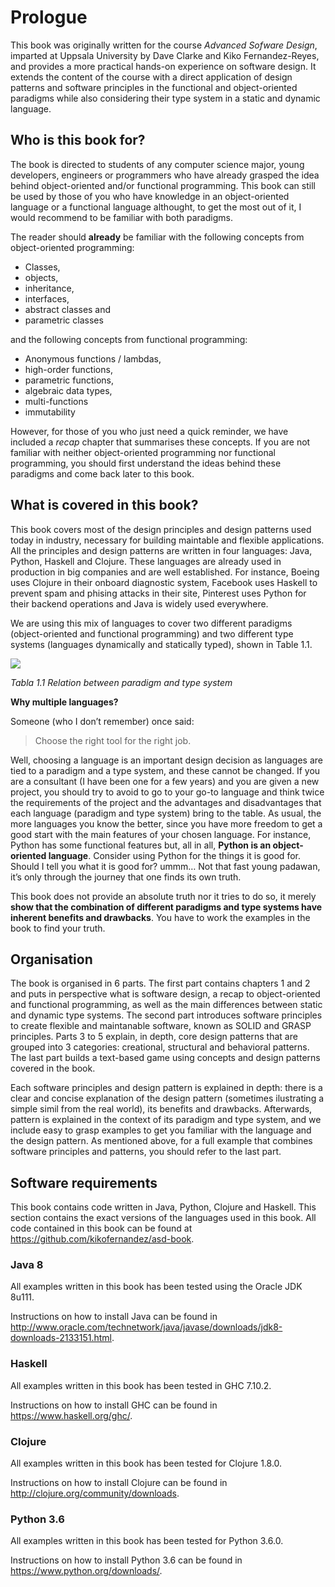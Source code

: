 # Prologue

This book was originally written for the course *Advanced Sofware Design*, imparted
at Uppsala University by Dave Clarke and Kiko Fernandez-Reyes, and provides a more practical
hands-on experience on software design. It extends the content of the course with
a direct application of design patterns and software principles in
the functional and object-oriented paradigms while also considering their
type system in a static and dynamic language.

<!-- In general, the idea of this book is to point out the differences in design -->
<!-- patterns and well-known software principles applied to different paradigms. -->

## Who is this book for?

The book is directed to students of any computer science major,
young developers, engineers or programmers who have already grasped the idea
behind object-oriented and/or functional programming. This book can still be used by
those of you who have knowledge in an object-oriented language or a functional language
althought, to get the most out of it, I would recommend to be familiar with
both paradigms.

The reader should **already** be familiar with the following concepts
from object-oriented programming:

- Classes,
- objects,
- inheritance,
- interfaces,
- abstract classes and
- parametric classes

and the following concepts from functional programming:

- Anonymous functions / lambdas,
- high-order functions,
- parametric functions,
- algebraic data types,
- multi-functions
- immutability

However, for those of you who just need a quick reminder, we have included a
*recap* chapter  that summarises these concepts. If you are not familiar with
neither object-oriented programming nor functional programming, you should
first understand the ideas behind these paradigms and come back later to this book.


## What is covered in this book?

This book covers most of the design principles and design patterns used today in industry,
necessary for building maintable and flexible applications.
All the principles and design patterns are written in
four languages: Java, Python, Haskell and Clojure.
<!-- -->
These languages are already used in production in big companies and are
well established. For instance, Boeing uses Clojure in their onboard
diagnostic system, Facebook uses Haskell to prevent spam and phising attacks
in their site, Pinterest uses Python for their backend operations and
Java is widely used everywhere.

We are using this mix of languages to cover two different paradigms (object-oriented and functional
programming) and two different type systems (languages dynamically and
statically typed), shown in Table 1.1.

![](../img/Table-Languages.png)

*Tabla 1.1 Relation between paradigm and type system*

**Why multiple languages?**

Someone (who I don't remember) once said:

> Choose the right tool for the right job.

Well, choosing a language is an important design decision as languages are tied
to a paradigm and a type system, and these cannot be changed. If you are a consultant
(I have been one for a few years) and you are given a new project, you should
try to avoid to go to your go-to language and think twice the requirements of the
project and the advantages and disadvantages that each language (paradigm and type system)
bring to the table. As usual, the more languages you know the better, since you
have more freedom to get a good start with the main features of your chosen language.
<!--   -->
For instance, Python has some functional features but, all in all,
**Python is an object-oriented language**. Consider using Python for the things
it is good for. Should I tell you what it is good for? ummm... Not that fast young padawan, it's
only through the journey that one finds its own truth.

This book does not provide an absolute truth nor it tries to do so, it merely
**show that the combination of different paradigms and type systems have inherent
benefits and drawbacks**. You have to work the examples in the book to find your truth.

## Organisation

The book is organised in 6 parts. The first part contains chapters 1 and 2 and
puts in perspective what is software design, a recap to object-oriented
and functional programming, as well as the main differences between static and
dynamic type systems. The second part introduces software principles to create
flexible and maintanable software, known as SOLID and GRASP principles. Parts 3 to 5
explain, in depth, core design patterns that are grouped into 3 categories:
creational, structural and behavioral patterns.
The last part builds a text-based game using concepts and design patterns covered in the book.


Each software principles and design pattern is explained in depth:
there is a clear and concise explanation of the design pattern (sometimes ilustrating
a simple simil from the real world), its benefits and drawbacks.
Afterwards, pattern is explained in the context of its paradigm and type system,
and we include easy to grasp examples to get you familiar with the language and
the design pattern. As mentioned above, for a full example that combines software principles
and patterns, you should refer to the last part.


## Software requirements

This book contains code written in Java, Python, Clojure and Haskell.
This section contains the exact versions of the languages used in this book.
All code contained in this book can be found at
[https://github.com/kikofernandez/asd-book](https://github.com/kikofernandez/asd-book).

### Java 8

All examples written in this book has been tested using the Oracle JDK 8u111.

Instructions on how to install Java can be found in
[http://www.oracle.com/technetwork/java/javase/downloads/jdk8-downloads-2133151.html](http://www.oracle.com/technetwork/java/javase/downloads/jdk8-downloads-2133151.html).

### Haskell

All examples written in this book has been tested in GHC 7.10.2.

Instructions on how to install GHC can be found in [https://www.haskell.org/ghc/](https://www.haskell.org/ghc/).

### Clojure

All examples written in this book has been tested for Clojure 1.8.0.

Instructions on how to install Clojure can be found in [http://clojure.org/community/downloads](http://clojure.org/community/downloads).

### Python 3.6

All examples written in this book has been tested for Python 3.6.0.

Instructions on how to install Python 3.6 can be found
in [https://www.python.org/downloads/](https://www.python.org/downloads/).
